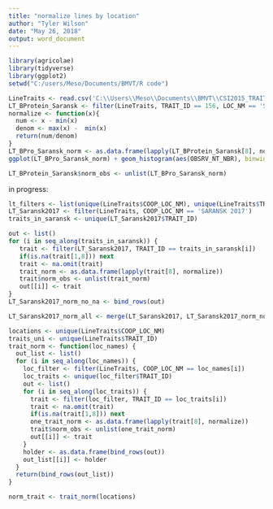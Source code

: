 ```yaml
---
title: "normalize lines by location"
author: "Tyler Wilson"
date: "May 26, 2018"
output: word_document
---
```


```r
library(agricolae)
library(tidyverse)
library(ggplot2)
setwd("C:/users/Meso/Documents/BMVT/R code")
```

```r
LineTraits <- read.csv('C:\\Users\\Meso\\Documents\\BMVT\\CSI2015_TRAITS_WITH_LOC.csv', header = TRUE)
LT_BProtein_Saransk <- filter(LineTraits, TRAIT_ID == 156, LOC_NM == 'SARANSK')
normalize <- function(x){
  num <- x - min(x)
  denom <- max(x) -  min(x)
  return(num/denom)
}
LT_BPro_Saransk_norm <- as.data.frame(lapply(LT_BProtein_Saransk[8], normalize))
ggplot(LT_BPro_Saransk_norm) + geom_histogram(aes(OBSRV_NT_NBR), binwidth = .05)
```

```r
LT_BProtein_Saransk$norm_obs <- unlist(LT_BPro_Saransk_norm)
```
in progress:
```r
lt_filters <- list(unique(LineTraits$COOP_LOC_NM), unique(LineTraits$TRAIT_ID))
LT_Saransk2017 <- filter(LineTraits, COOP_LOC_NM == 'SARANSK 2017')
traits_in_saransk <- unique(LT_Saransk2017$TRAIT_ID)

```
```r
out <- list()
for (i in seq_along(traits_in_saransk)) {
   trait <- filter(LT_Saransk2017, TRAIT_ID == traits_in_saransk[i])
   if(is.na(trait[1,8])) next
   trait <- na.omit(trait)
   trait_norm <- as.data.frame(lapply(trait[8], normalize))
   trait$norm_obs <- unlist(trait_norm)
   out[[i]] <- trait
}
LT_Saransk2017_norm_no_na <- bind_rows(out)
```

```r
LT_Saransk2017_norm_all <- merge(LT_Saransk2017, LT_Saransk2017_norm_no_na, by = c("dbo_LINE_LINE_ID", "dbo_LINE_LINE_NM", "dbo_LINE_1_LINE_ID", "dbo_LINE_1_LINE_NM", "TRAIT_ID", "TRAIT_NM", "TRAIT_DSC", "OBSRV_NT_NBR", "OBSRV_EFF_TSP", "CNTRY_NM", "REGN_NM", "LOC_NM", "COOP_LOC_NM"), all.x = TRUE)
```

```r
locations <- unique(LineTraits$COOP_LOC_NM)
traits_uni <- unique(LineTraits$TRAIT_ID)
trait_norm <- function(loc_names) {
  out_list <- list()
  for (i in seq_along(loc_names)) {
    loc_filter <- filter(LineTraits, COOP_LOC_NM == loc_names[i])
    loc_traits <- unique(loc_filter$TRAIT_ID)
    out <- list()
    for (i in seq_along(loc_traits)) {
      trait <- filter(loc_filter, TRAIT_ID == loc_traits[i])
      trait <- na.omit(trait)
      if(is.na(trait[1,8])) next
      one_trait_norm <- as.data.frame(lapply(trait[8], normalize))
      trait$norm_obs <- unlist(one_trait_norm)
      out[[i]] <- trait
    }
    holder <- as.data.frame(bind_rows(out))
    out_list[[i]] <- holder
  }
  return(bind_rows(out_list))
}

```

```r
norm_trait <- trait_norm(locations)
```


